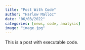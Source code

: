 ```yaml
---
title: "Post With Code"
author: "Harlow Malloc"
date: "06/03/2022"
categories: [news, code, analysis]
image: "image.jpg"
---
```


This is a post with executable code.
